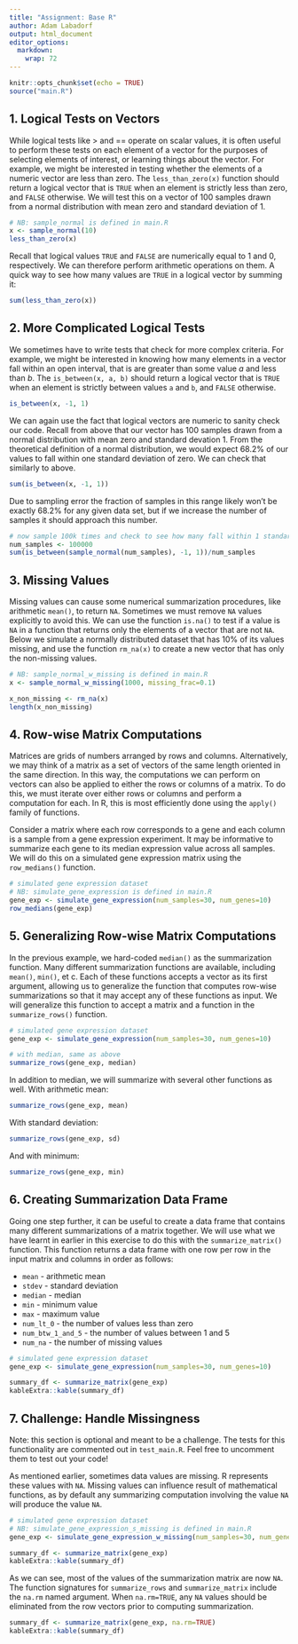 ```yaml
---
title: "Assignment: Base R"
author: Adam Labadorf
output: html_document
editor_options: 
  markdown: 
    wrap: 72
---
```


```r
knitr::opts_chunk$set(echo = TRUE)
source("main.R")
```

## 1. Logical Tests on Vectors

While logical tests like \> and == operate on scalar values, it is often
useful to perform these tests on each element of a vector for the
purposes of selecting elements of interest, or learning things about the
vector. For example, we might be interested in testing whether the
elements of a numeric vector are less than zero. The `less_than_zero(x)`
function should return a logical vector that is `TRUE` when an element
is strictly less than zero, and `FALSE` otherwise. We will test this on
a vector of 100 samples drawn from a normal distribution with mean zero
and standard deviation of 1.

```r
# NB: sample_normal is defined in main.R
x <- sample_normal(10)
less_than_zero(x)
```

Recall that logical values `TRUE` and `FALSE` are numerically equal to 1
and 0, respectively. We can therefore perform arithmetic operations on
them. A quick way to see how many values are `TRUE` in a logical vector
by summing it:

```r
sum(less_than_zero(x))
```

## 2. More Complicated Logical Tests

We sometimes have to write tests that check for more complex criteria.
For example, we might be interested in knowing how many elements in a
vector fall within an open interval, that is are greater than some value
$a$ and less than $b$. The `is_between(x, a, b)` should return a logical
vector that is `TRUE` when an element is strictly between values `a` and
`b`, and `FALSE` otherwise.

```r
is_between(x, -1, 1)
```

We can again use the fact that logical vectors are numeric to sanity
check our code. Recall from above that our vector has 100 samples drawn
from a normal distribution with mean zero and standard devation 1. From
the theoretical definition of a normal distribution, we would expect
68.2% of our values to fall within one standard deviation of zero. We
can check that similarly to above.

```r
sum(is_between(x, -1, 1))
```

Due to sampling error the fraction of samples in this range likely won't
be exactly 68.2% for any given data set, but if we increase the number
of samples it should approach this number.

```r
# now sample 100k times and check to see how many fall within 1 standard deviation of 0
num_samples <- 100000
sum(is_between(sample_normal(num_samples), -1, 1))/num_samples
```

## 3. Missing Values

Missing values can cause some numerical summarization procedures, like
arithmetic `mean()`, to return `NA`. Sometimes we must remove `NA`
values explicitly to avoid this. We can use the function `is.na()` to
test if a value is `NA` in a function that returns only the elements of
a vector that are not `NA`. Below we simulate a normally distributed
dataset that has 10% of its values missing, and use the function
`rm_na(x)` to create a new vector that has only the non-missing values.

```r
# NB: sample_normal_w_missing is defined in main.R
x <- sample_normal_w_missing(1000, missing_frac=0.1)

x_non_missing <- rm_na(x)
length(x_non_missing)
```

## 4. Row-wise Matrix Computations

Matrices are grids of numbers arranged by rows and columns.
Alternatively, we may think of a matrix as a set of vectors of the same
length oriented in the same direction. In this way, the computations we
can perform on vectors can also be applied to either the rows or columns
of a matrix. To do this, we must iterate over either rows or columns and
perform a computation for each. In R, this is most efficiently done
using the `apply()` family of functions.

Consider a matrix where each row corresponds to a gene and each column
is a sample from a gene expression experiment. It may be informative to
summarize each gene to its median expression value across all samples.
We will do this on a simulated gene expression matrix using the
`row_medians()` function.

```r
# simulated gene expression dataset
# NB: simulate_gene_expression is defined in main.R
gene_exp <- simulate_gene_expression(num_samples=30, num_genes=10)
row_medians(gene_exp)
```

## 5. Generalizing Row-wise Matrix Computations

In the previous example, we hard-coded `median()` as the summarization
function. Many different summarization functions are available,
including `mean()`, `min()`, et c. Each of these functions accepts a
vector as its first argument, allowing us to generalize the function
that computes row-wise summarizations so that it may accept any of these
functions as input. We will generalize this function to accept a matrix
and a function in the `summarize_rows()` function.

```r
# simulated gene expression dataset
gene_exp <- simulate_gene_expression(num_samples=30, num_genes=10)

# with median, same as above
summarize_rows(gene_exp, median)
```

In addition to median, we will summarize with several other functions as
well. With arithmetic mean:

```r
summarize_rows(gene_exp, mean)
```

With standard deviation:

```r
summarize_rows(gene_exp, sd)
```

And with minimum:

```r
summarize_rows(gene_exp, min)
```

## 6. Creating Summarization Data Frame

Going one step further, it can be useful to create a data frame that
contains many different summarizations of a matrix together. We will use
what we have learnt in earlier in this exercise to do this with the
`summarize_matrix()` function. This function returns a data frame with
one row per row in the input matrix and columns in order as follows:

-   `mean` - arithmetic mean
-   `stdev` - standard deviation
-   `median` - median
-   `min` - minimum value
-   `max` - maximum value
-   `num_lt_0` - the number of values less than zero
-   `num_btw_1_and_5` - the number of values between 1 and 5
-   `num_na` - the number of missing values

```r
# simulated gene expression dataset
gene_exp <- simulate_gene_expression(num_samples=30, num_genes=10)

summary_df <- summarize_matrix(gene_exp)
kableExtra::kable(summary_df)
```

## 7. Challenge: Handle Missingness

Note: this section is optional and meant to be a challenge. The tests
for this functionality are commented out in `test_main.R`. Feel free to
uncomment them to test out your code!

As mentioned earlier, sometimes data values are missing. R represents
these values with `NA`. Missing values can influence result of
mathematical functions, as by default any summarizing computation
involving the value `NA` will produce the value `NA`.

```r
# simulated gene expression dataset
# NB: simulate_gene_expression_s_missing is defined in main.R
gene_exp <- simulate_gene_expression_w_missing(num_samples=30, num_genes=10, missing_frac=0.1)

summary_df <- summarize_matrix(gene_exp)
kableExtra::kable(summary_df)
```

As we can see, most of the values of the summarization matrix are now
`NA`. The function signatures for `summarize_rows` and
`summarize_matrix` include the `na.rm` named argument. When
`na.rm=TRUE`, any `NA` values should be eliminated from the row vectors
prior to computing summarization.

```r
summary_df <- summarize_matrix(gene_exp, na.rm=TRUE)
kableExtra::kable(summary_df)
```
